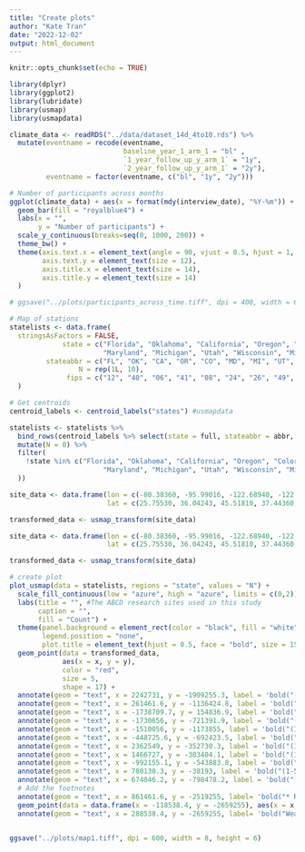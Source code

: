 ```yaml
---
title: "Create plots"
author: "Kate Tran"
date: "2022-12-02"
output: html_document
---
```


```r
knitr::opts_chunk$set(echo = TRUE)
```

```r
library(dplyr)
library(ggplot2)
library(lubridate)
library(usmap)
library(usmapdata)
```

```r
climate_data <- readRDS("../data/dataset_14d_4to10.rds") %>% 
  mutate(eventname = recode(eventname,
                            baseline_year_1_arm_1 = "bl" ,
                            `1_year_follow_up_y_arm_1` = "1y",
                            `2_year_follow_up_y_arm_1` = "2y"),
         eventname = factor(eventname, c("bl", "1y", "2y")))
```

```r
# Number of participants across months
ggplot(climate_data) + aes(x = format(mdy(interview_date), "%Y-%m")) +
  geom_bar(fill = "royalblue4") +
  labs(x = "",
       y = "Number of participants") +
  scale_y_continuous(breaks=seq(0, 1000, 200)) +
  theme_bw() +
  theme(axis.text.x = element_text(angle = 90, vjust = 0.5, hjust = 1, size = 12),
        axis.text.y = element_text(size = 12),
        axis.title.x = element_text(size = 14),
        axis.title.y = element_text(size = 14)
  )

# ggsave("../plots/participants_across_time.tiff", dpi = 400, width = 6, height = 4)
```


```r
# Map of stations
statelists <- data.frame(
  stringsAsFactors = FALSE,
             state = c("Florida", "Oklahoma", "California", "Oregon", "Colorado", 
                       "Maryland", "Michigan", "Utah", "Wisconsin", "Missouri"),
         stateabbr = c("FL", "OK", "CA", "OR", "CO", "MD", "MI", "UT", "WI", "MO"),
                 N = rep(1L, 10),
              fips = c("12", "40", "06", "41", "08", "24", "26", "49", "55", "29")
  )

# Get centroids
centroid_labels <- centroid_labels("states") #usmapdata

statelists <- statelists %>% 
  bind_rows(centroid_labels %>% select(state = full, stateabbr = abbr, fips) %>% 
  mutate(N = 0) %>% 
  filter(
    !state %in% c("Florida", "Oklahoma", "California", "Oregon", "Colorado", 
                       "Maryland", "Michigan", "Utah", "Wisconsin", "Missouri")
  ))

site_data <- data.frame(lon = c(-80.38360, -95.99016, -122.68940, -122.14020, -118.44270, -105.26670, -76.61110, -83.69330, -111.83209, -88.02953, -90.27077),
                        lat = c(25.75530, 36.04243, 45.51810, 37.44360, 34.06970, 39.99190, 39.28140, 42.24160, 40.81496, 43.07211, 38.63079))

transformed_data <- usmap_transform(site_data)

site_data <- data.frame(lon = c(-80.38360, -95.99016, -122.68940, -122.14020, -118.44270, -105.26670, -76.61110, -83.69330, -111.83209, -88.02953, -90.27077),
                        lat = c(25.75530, 36.04243, 45.51810, 37.44360, 34.06970, 39.99190, 39.28140, 42.24160, 40.81496, 43.07211, 38.63079))

transformed_data <- usmap_transform(site_data)

# create plot
plot_usmap(data = statelists, regions = "state", values = "N") +
  scale_fill_continuous(low = "azure", high = "azure", limits = c(0,2)) + #high = "lightblue3", 
  labs(title = "", #The ABCD research sites used in this study
       caption = "",
       fill = "Count") +
  theme(panel.background = element_rect(color = "black", fill = "white"),
        legend.position = "none",
        plot.title = element_text(hjust = 0.5, face = "bold", size = 15)) +
  geom_point(data = transformed_data, 
             aes(x = x, y = y), 
             color = "red",
             size = 5,
             shape = 17) +
  annotate(geom = "text", x = 2242731, y = -1909255.3, label = 'bold("(1-31)*")', color = "blue", size = 5, parse = TRUE) +
  annotate(geom = "text", x = 261461.6, y = -1136424.8, label = 'bold("(1-28)*")', color = "blue", size = 5, parse = TRUE) +
  annotate(geom = "text", x = -1738709.7, y = 154836.9, label = 'bold("(1-10)*")', color = "blue", size = 5, parse = TRUE) +
  annotate(geom = "text", x = -1730656, y = -721391.9, label = 'bold("(2-7)*")', color = "blue", size = 5, parse = TRUE) +
  annotate(geom = "text", x = -1510056, y = -1173855, label = 'bold("(1-7)*")', color = "blue", size = 5, parse = TRUE) +
  annotate(geom = "text", x = -448725.6, y = -692423.5, label = 'bold("(4-22)*")', color = "blue", size = 5, parse = TRUE) +
  annotate(geom = "text", x = 2362549, y = -352730.3, label = 'bold("(1-22)*")', color = "blue", size = 5, parse = TRUE) +
  annotate(geom = "text", x = 1466727, y = -303404.1, label = 'bold("(1-11)*")', color = "blue", size = 5, parse = TRUE) +
  annotate(geom = "text", x = -992155.1, y = -543883.8, label = 'bold("(1-26)*")', color = "blue", size = 5, parse = TRUE) +
  annotate(geom = "text", x = 780130.3, y = -38193, label = 'bold("(1-5)*")', color = "blue", size = 5, parse = TRUE) +
  annotate(geom = "text", x = 674046.2, y = -798478.2, label = 'bold("(7-20)*")', color = "blue", size = 5, parse = TRUE) +
  # Add the footnotes
  annotate(geom = "text", x = 861461.6, y = -2519255, label= 'bold("* Range (min-max) of extreme heat days (days/month)")', color = "blue", size = 3, parse = TRUE) +
  geom_point(data = data.frame(x = -118538.4, y = -2659255), aes(x = x, y = y),  color = "red", size = 4, shape = 17) +
  annotate(geom = "text", x = 288538.4, y = -2659255, label= 'bold("Weather stations")', color = "blue", size = 3, parse = TRUE)


ggsave("../plots/map1.tiff", dpi = 600, width = 8, height = 6)
```























